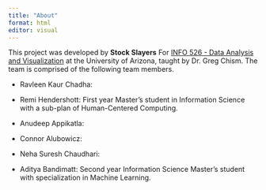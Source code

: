 ```yaml
---
title: "About"
format: html
editor: visual
---
```


This project was developed by **Stock Slayers** For [INFO 526 - Data Analysis and Visualization](https://datavizaz.org/) at the University of Arizona, taught by Dr. Greg Chism. The team is comprised of the following team members.

-   Ravleen Kaur Chadha:

-   Remi Hendershott: First year Master's student in Information Science with a sub-plan of Human-Centered Computing.

-   Anudeep Appikatla:

-   Connor Alubowicz:

-   Neha Suresh Chaudhari:

-   Aditya Bandimatt: Second year Information Science Master's student with specialization in Machine Learning.
